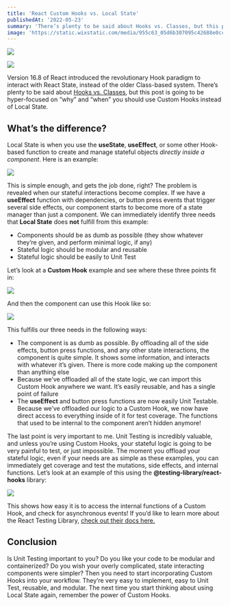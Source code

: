 ```yaml
---
title: 'React Custom Hooks vs. Local State'
publishedAt: '2022-05-23'
summary: 'There’s plenty to be said about Hooks vs. Classes, but this post is going to be hyper-focused on “why” and “when” you should use Custom Hooks instead of Local State.'
image: 'https://static.wixstatic.com/media/955c63_05d6b307095c42688e0cc64ba7dc565d~mv2.png/v1/fill/w_740,h_414,al_c,q_85,usm_0.66_1.00_0.01,enc_auto/955c63_05d6b307095c42688e0cc64ba7dc565d~mv2.png'
---
```


![](https://static.wixstatic.com/media/955c63_05d6b307095c42688e0cc64ba7dc565d~mv2.png/v1/fill/w_740,h_414,al_c,q_85,usm_0.66_1.00_0.01,enc_auto/955c63_05d6b307095c42688e0cc64ba7dc565d~mv2.png)

[![](https://img.shields.io/badge/Originally%20Posted%20%40-Bravo%20LT-blue?style=for-the-badge)](https://www.bravolt.com)

Version 16.8 of React introduced the revolutionary Hook paradigm to interact with React State, instead of the older Class-based system. There’s plenty to be said about [Hooks vs. Classes](https://blog.bitsrc.io/6-reasons-to-use-react-hooks-instead-of-classes-7e3ee745fe04), but this post is going to be hyper-focused on “why” and “when” you should use Custom Hooks instead of Local State.

## What’s the difference?

Local State is when you use the **useState**, **useEffect**, or some other Hook-based function to create and manage stateful objects _directly inside a component_. Here is an example:

![](https://static.wixstatic.com/media/955c63_16d9af9a360543dca366b34a654594fc~mv2.png/v1/fill/w_740,h_600,al_c,q_90,usm_0.66_1.00_0.01,enc_auto/955c63_16d9af9a360543dca366b34a654594fc~mv2.png)

This is simple enough, and gets the job done, right? The problem is revealed when our stateful interactions become complex. If we have a **useEffect** function with dependencies, or button press events that trigger several side effects, our component starts to become more of a state manager than just a component. We can immediately identify three needs that **Local State** does **not** fulfill from this example:

- Components should be as dumb as possible (they show whatever they’re given, and perform minimal logic, if any)
- Stateful logic should be modular and reusable
- Stateful logic should be easily to Unit Test

Let’s look at a **Custom Hook** example and see where these three points fit in:

![](https://static.wixstatic.com/media/955c63_c8df8adbf98f44c3bf934b02c968debd~mv2.png/v1/fill/w_740,h_483,al_c,q_85,usm_0.66_1.00_0.01,enc_auto/955c63_c8df8adbf98f44c3bf934b02c968debd~mv2.png)

And then the component can use this Hook like so:

![](https://static.wixstatic.com/media/955c63_5b0ad1424fd8498b96930dcb7042aa0c~mv2.png/v1/fill/w_740,h_464,al_c,q_85,usm_0.66_1.00_0.01,enc_auto/955c63_5b0ad1424fd8498b96930dcb7042aa0c~mv2.png)

This fulfills our three needs in the following ways:

- The component is as dumb as possible. By offloading all of the side effects, button press functions, and any other state interactions, the component is quite simple. It shows some information, and interacts with whatever it’s given. There is more code making up the component than anything else
- Because we’ve offloaded all of the state logic, we can import this Custom Hook anywhere we want. It’s easily reusable, and has a single point of failure
- The **useEffect** and button press functions are now easily Unit Testable. Because we’ve offloaded our logic to a Custom Hook, we now have direct access to everything inside of it for test coverage. The functions that used to be internal to the component aren’t hidden anymore!

The last point is very important to me. Unit Testing is incredibly valuable, and unless you’re using Custom Hooks, your stateful logic is going to be very painful to test, or just impossible. The moment you offload your stateful logic, even if your needs are as simple as these examples, you can immediately get coverage and test the mutations, side effects, and internal functions. Let’s look at an example of this using the **@testing-library/react-hooks** library:

![](https://static.wixstatic.com/media/955c63_be33595f71584d329b2df2fe0b0da1a0~mv2.png/v1/fill/w_740,h_270,al_c,q_85,usm_0.66_1.00_0.01,enc_auto/955c63_be33595f71584d329b2df2fe0b0da1a0~mv2.png)

This shows how easy it is to access the internal functions of a Custom Hook, and check for asynchronous events! If you’d like to learn more about the React Testing Library, [check out their docs here.](https://testing-library.com/docs/react-testing-library/intro/)

## Conclusion

Is Unit Testing important to you? Do you like your code to be modular and containerized? Do you wish your overly complicated, state interacting components were simpler? Then you need to start incorporating Custom Hooks into your workflow. They’re very easy to implement, easy to Unit Test, reusable, and modular. The next time you start thinking about using Local State again, remember the power of Custom Hooks.
